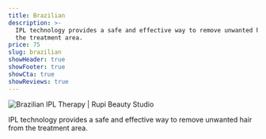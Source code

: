 ```yaml
---
title: Brazilian
description: >-
  IPL technology provides a safe and effective way to remove unwanted hair from
  the treatment area.
price: 75
slug: brazilian
showHeader: true
showFooter: true
showCta: true
showReviews: true
---
```


![Brazilian IPL Therapy | Rupi Beauty Studio](/uploads/services/ipl-therapy.webp 'Brazilian IPL Therapy  | Rupi Beauty Studio')

IPL technology provides a safe and effective way to remove unwanted hair from the treatment area.

